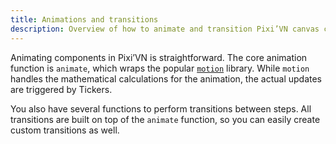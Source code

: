 ```yaml
---
title: Animations and transitions
description: Overview of how to animate and transition Pixi’VN canvas components using the animate function, which leverages the motion library and Pixi’VN Tickers for smooth and customizable effects between steps and labels.
---
```


Animating components in Pixi’VN is straightforward. The core animation function is <DynamicLink href="/start/canvas-motion">`animate`</DynamicLink>, which wraps the popular [`motion`](https://motion.dev/) library. While `motion` handles the mathematical calculations for the animation, the actual updates are triggered by <DynamicLink href="/start/canvas-tickers">Tickers</DynamicLink>.

You also have several functions to perform <DynamicLink href="/start/canvas-transition">transitions</DynamicLink> between steps. All transitions are built on top of the `animate` function, so you can easily create custom transitions as well.
